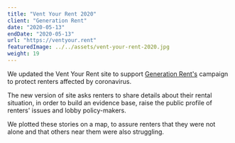 ```yaml
---
title: "Vent Your Rent 2020"
client: "Generation Rent"
date: "2020-05-13"
endDate: "2020-05-13"
url: "https://ventyour.rent"
featuredImage: ../../assets/vent-your-rent-2020.jpg
weight: 19
---
```


We updated the Vent Your Rent site to support [Generation Rent's](https://www.generationrent.org/) campaign to protect renters affected by coronavirus.

The new version of site asks renters to share details about their rental situation, in order to build an evidence base, raise the public profile of renters' issues and lobby policy-makers.

We plotted these stories on a map, to assure renters that they were not alone and that others near them were also struggling.
